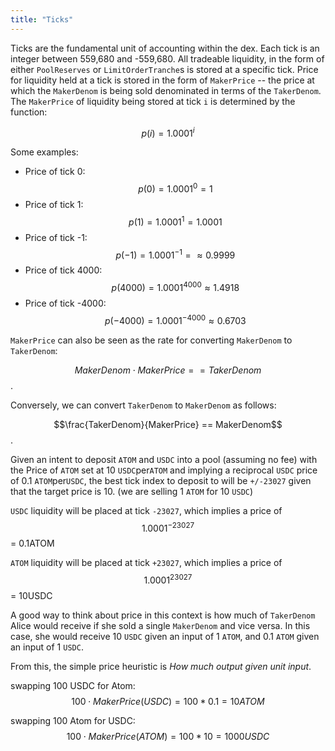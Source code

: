 ```yaml
---
title: "Ticks"
---
```


Ticks are the fundamental unit of accounting within the dex. Each tick is an integer between 559,680 and -559,680. All tradeable liquidity, in the form of either `PoolReserves` or `LimitOrderTranche`s is stored at a specific tick. Price for liquidity held at a tick is stored in the form of `MakerPrice` -- the price at which the `MakerDenom` is being sold denominated in terms of the `TakerDenom`. The `MakerPrice` of liquidity being stored at tick `i` is determined by the function:


$$
p(i) = 1.0001^{i}
$$

Some examples:

* Price of tick 0: $$p(0) = 1.0001^0 = 1$$
* Price of tick 1: $$p(1) = 1.0001^{1} = 1.0001$$
* Price of tick -1: $$p(-1) = 1.0001^{-1} = \approx 0.9999$$
* Price of tick 4000: ​$$p(4000) = 1.0001^{4000} \approx 1.4918$$
* Price of tick -4000: ​$$p(-4000) = 1.0001^{-4000} \approx ​0.6703$$


`MakerPrice` can also be seen as the rate for converting `MakerDenom` to `TakerDenom`:

$$MakerDenom \cdot MakerPrice == TakerDenom$$.

Conversely, we can convert `TakerDenom` to `MakerDenom` as follows:

$$\frac{TakerDenom}{MakerPrice} == MakerDenom$$.


Given an intent to deposit `ATOM` and `USDC` into a pool (assuming no fee) with the Price of `ATOM` set at 10 `USDC`per`ATOM` and implying a reciprocal `USDC` price of 0.1 `ATOM`per`USDC`, the best tick index to deposit to will be `+/-23027` given that the target price is 10. (we are selling 1 `ATOM` for 10 `USDC`)


`USDC` liquidity will be placed at tick `-23027`, which implies a price of $$1.0001^{-23027}$$ = 0.1ATOM

`ATOM` liquidity  will be placed at tick `+23027`, which implies a price of $$1.0001^{23027}$$ = 10USDC


A good way to think about price in this context is how much of `TakerDenom` Alice would receive if she sold a single `MakerDenom` and vice versa. In this case, she would receive 10 `USDC` given an input of 1 `ATOM`, and 0.1 `ATOM` given an input of 1 `USDC`.

From this, the simple price heuristic is _How much output given unit input_.

swapping 100 USDC for Atom: $$100\cdot MakerPrice(USDC) = 100*0.1 = 10 ATOM$$

swapping 100 Atom for USDC: $$100\cdot MakerPrice(ATOM) = 100*10  = 1000 USDC$$